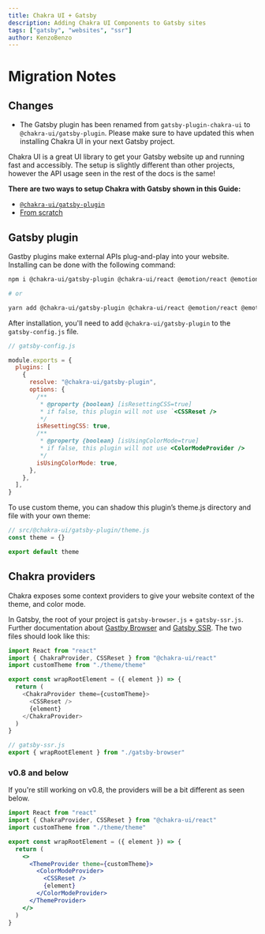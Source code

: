```yaml
---
title: Chakra UI + Gatsby
description: Adding Chakra UI Components to Gatsby sites
tags: ["gatsby", "websites", "ssr"]
author: KenzoBenzo
---
```


# Migration Notes

## Changes

- The Gatsby plugin has been renamed from `gatsby-plugin-chakra-ui` to
  `@chakra-ui/gatsby-plugin`. Please make sure to have updated this when
  installing Chakra UI in your next Gatsby project.

Chakra UI is a great UI library to get your Gatsby website up and running fast
and accessibly. The setup is slightly different than other projects, however the
API usage seen in the rest of the docs is the same!

**There are two ways to setup Chakra with Gatsby shown in this Guide:**

- [`@chakra-ui/gatsby-plugin`](#gatsby-plugin)
- [From scratch](#chakra-providers)

## Gatsby plugin

Gastby plugins make external APIs plug-and-play into your website. Installing
can be done with the following command:

```bash
npm i @chakra-ui/gatsby-plugin @chakra-ui/react @emotion/react @emotion/styled framer-motion

# or

yarn add @chakra-ui/gatsby-plugin @chakra-ui/react @emotion/react @emotion/styled framer-motion
```

After installation, you'll need to add `@chakra-ui/gatsby-plugin` to the
`gatsby-config.js` file.

```jsx live=false
// gatsby-config.js

module.exports = {
  plugins: [
    {
      resolve: "@chakra-ui/gatsby-plugin",
      options: {
        /**
         * @property {boolean} [isResettingCSS=true]
         * if false, this plugin will not use `<CSSReset />
         */
        isResettingCSS: true,
        /**
         * @property {boolean} [isUsingColorMode=true]
         * if false, this plugin will not use <ColorModeProvider />
         */
        isUsingColorMode: true,
      },
    },
  ],
}
```

To use custom theme, you can shadow this plugin’s theme.js directory and file
with your own theme:

```jsx live=false
// src/@chakra-ui/gatsby-plugin/theme.js
const theme = {}

export default theme
```

## Chakra providers

Chakra exposes some context providers to give your website context of the theme,
and color mode.

In Gatsby, the root of your project is `gatsby-browser.js` + `gatsby-ssr.js`.
Further documentation about
[Gastby Browser](https://www.gatsbyjs.org/docs/browser-apis/#wrapRootElement)
and [Gatsby SSR](https://www.gatsbyjs.org/docs/ssr-apis/#wrapRootElement). The
two files should look like this:

```js live=false
import React from "react"
import { ChakraProvider, CSSReset } from "@chakra-ui/react"
import customTheme from "./theme/theme"

export const wrapRootElement = ({ element }) => {
  return (
    <ChakraProvider theme={customTheme}>
      <CSSReset />
      {element}
    </ChakraProvider>
  )
}
```

```js live=false
// gatsby-ssr.js
export { wrapRootElement } from "./gatsby-browser"
```

### v0.8 and below

If you're still working on v0.8, the providers will be a bit different as seen
below.

```jsx live=false
import React from "react"
import { ChakraProvider, CSSReset } from "@chakra-ui/react"
import customTheme from "./theme/theme"

export const wrapRootElement = ({ element }) => {
  return (
    <>
      <ThemeProvider theme={customTheme}>
        <ColorModeProvider>
          <CSSReset />
          {element}
        </ColorModeProvider>
      </ThemeProvider>
    </>
  )
}
```
